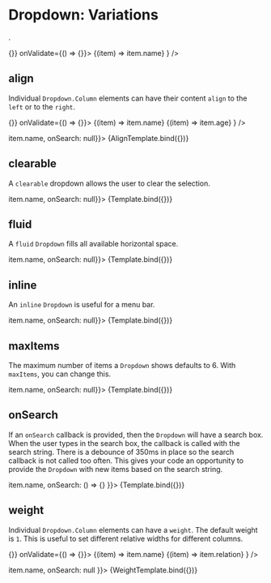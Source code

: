 
# Dropdown: Variations
.

<Meta 
  title="Controls/Dropdown/Variations" 
  component={Dropdown}
/>


<div style={{height: '250px'}}>
  <Form data={{}} onChange={() => {}} onValidate={() => {}}>
    <Form.Field
      name="Domain"
      value={null}
      control={<Dropdown {...args}>
        <Dropdown.Column>{(item) => item.name}</Dropdown.Column>
      </Dropdown>}
    />
  </Form>
</div>

## align

Individual `Dropdown.Column` elements can have their content `align` 
to the `left` or to the `right`. 

<div style={{height: '250px'}}>
  <Form data={{}} onChange={() => {}} onValidate={() => {}}>
    <Form.Field
      name="Domain"
      value={null}
      control={<Dropdown {...args}>
        <Dropdown.Column>{(item) => item.name}</Dropdown.Column>
        <Dropdown.Column align="right">{(item) => item.age}</Dropdown.Column>
      </Dropdown>}
    />
  </Form>
</div>

<Canvas>
  <Story
    name="align"
    args={{direction: 'down', maxItems: 4, data: ages, placeholder: "Select person", label: (item) => item.name, onSearch: null}}>
    {AlignTemplate.bind({})}
  </Story>
</Canvas>

## clearable 

A `clearable` dropdown allows the user to clear the selection.

<Canvas>
  <Story
    name="clearable"
    args={{clearable: true, direction: 'down', maxItems: 4, data: people, placeholder: "Select person", label: (item) => item.name, onSearch: null}}>
    {Template.bind({})}
  </Story>
</Canvas>

## fluid 

A `fluid` `Dropdown` fills all available horizontal space.

<Canvas>
  <Story
    name="fluid"
    args={{fluid: true, direction: 'down', maxItems: 4, data: people, placeholder: "Select person", label: (item) => item.name, onSearch: null}}>
    {Template.bind({})}
  </Story>
</Canvas>

## inline 

An `inline` `Dropdown` is useful for a menu bar.

<Canvas>
  <Story
    name="inline"
    args={{inline: true, direction: 'down', maxItems: 4, data: people, placeholder: "Select person", label: (item) => item.name, onSearch: null}}>
    {Template.bind({})}
  </Story>
</Canvas>

## maxItems

The maximum number of items a `Dropdown` shows defaults to 6. 
With `maxItems`, you can change this.

<Canvas>
  <Story
    name="maxItems"
    args={{direction: 'down', maxItems: 8, data: data, placeholder: "Select domain", label: (item) => item.name, onSearch: null}}>
    {Template.bind({})}
  </Story>
</Canvas>

## onSearch 

If an `onSearch` callback is provided, then the `Dropdown` will have a search box. When the user
types in the search box, the callback is called with the search string. There is a debounce of 350ms
in place so the search callback is not called too often. This gives your code an opportunity to provide
the `Dropdown` with new items based on the search string.

<Canvas>
  <Story
    name="onSearch"
    args={{direction: 'down', maxItems: 4, data: people, placeholder: "Select person", label: (item) => item.name, onSearch: () => {} }}>
    {Template.bind({})}
  </Story>
</Canvas>

## weight 

Individual `Dropdown.Column` elements can have a `weight`. The default weight is `1`. 
This is useful to set different relative widths for different columns.

<div style={{height: '250px'}}>
  <Form data={{}} onChange={() => {}} onValidate={() => {}}>
    <Form.Field
      name="person"
      value={null}
      control={<Dropdown {...args}>
        <Dropdown.Column weight={4}>{(item) => item.name}</Dropdown.Column>
        <Dropdown.Column weight={1}>{(item) => item.relation}</Dropdown.Column>
      </Dropdown>}
    />
  </Form>
</div>

<Canvas>
  <Story
    name="weight"
    args={{fluid: true, direction: 'down', maxItems: 4, data: people, placeholder: "Select person", label: (item) => item.name, onSearch: null }}>
    {WeightTemplate.bind({})}
  </Story>
</Canvas>
